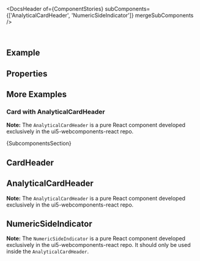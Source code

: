 
<Meta of={ComponentStories} />

<DocsHeader of={ComponentStories} subComponents={['AnalyticalCardHeader', 'NumericSideIndicator']} mergeSubComponents />

<br />

## Example

<Canvas of={ComponentStories.Default} />

## Properties

<ControlsWithNote of={ComponentStories.Default} />

## More Examples

### Card with AnalyticalCardHeader

**Note:** The `AnalyticalCardHeader` is a pure React component developed exclusively in the ui5-webcomponents-react repo.

<Canvas of={ComponentStories.WithAnalyticalCardHeader} />
<ControlsWithNote of={ComponentStories.WithAnalyticalCardHeader} />

<Markdown>{SubcomponentsSection}</Markdown>

## CardHeader

<Description of={CardHeader} />
<ArgTypesWithNote of={CardHeader} />

## AnalyticalCardHeader

<Description of={AnalyticalCardHeader} />

**Note:** The `AnalyticalCardHeader` is a pure React component developed exclusively in the ui5-webcomponents-react repo.

<ArgTypesWithNote of={AnalyticalCardHeader} />

## NumericSideIndicator

<Description of={NumericSideIndicator} />

**Note:** The `NumericSideIndicator` is a pure React component developed exclusively in the ui5-webcomponents-react repo.
It should only be used inside the `AnalyticalCardHeader`.

<ArgTypesWithNote of={NumericSideIndicator} />

<Footer />
